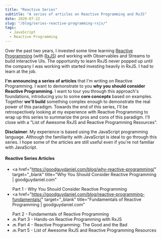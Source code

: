 ```yaml
---
title: "Reactive Series"
subtitle: "A series of articles on Reactive Programming and RxJS"
date: 2020-07-22
slug: "/blog/series-reactive-programming-rxjs/"
tags:
  - JavaScript
  - Reactive Programming
---
```



<ScrollToTopButton />

Over the past two years, I invested some time learning <a href="https://en.wikipedia.org/wiki/Reactive_programming" target="_blank" title="Reactive programming - Wikipedia">Reactive Programming</a> (with <a href="https://rxjs-dev.firebaseapp.com/" target="_blank" title="RxJS">RxJS</a>) and
working with Observables and Streams to build interactive UIs. The opportunity to learn RxJS never popped up until the company I
was working with started investing heavily in RxJS. I had to learn at the job.

**I'm announcing a series of articles** that I'm writing on Reactive Programming. I want to demonstrate to you **why you should consider
Reactive Programming**. I want to tour you through this approach's foundations, introducing you to some **core concepts** based on
examples. Together **we'll build** something complex enough to demonstrate the real power of this paradigm. Towards the end of this series, I'll
be retrospectively looking at my experience with Reactive Programming to wrap up this series to summarize the pros and cons of
this paradigm. I'll close with a "List of Awesome RxJS and Reactive Programming Resources".

**Disclaimer**: My experience is based using the JavaScript programming language. Although the familiarity with JavaScript is ideal
to go through this series. I hope some of the articles are still useful even if you're not familiar with JavaScript.

#### Reactive Series Articles

- <a
    href="https://goodguydaniel.com/blog/why-reactive-programming/"
    target="_blank"
    title="Why You Should Consider Reactive Programming | goodguydaniel.com"
  >
    Part 1 - Why You Should Consider Reactive Programming
  </a>
- <a
    href="https://goodguydaniel.com/blog/reactive-programming-fundamentals/"
    target="_blank"
    title="Fundamentals of Reactive Programming | goodguydaniel.com"
  >
    Part 2 - Fundamentals of Reactive Programming
  </a>
- 🔜 Part 3 - Hands-on Reactive Programming with RxJS
- 🔜 Part 4 - Reactive Programming: The Good and the Bad
- 🔜 Part 5 - List of Awesome RxJS and Reactive Programming Resources
